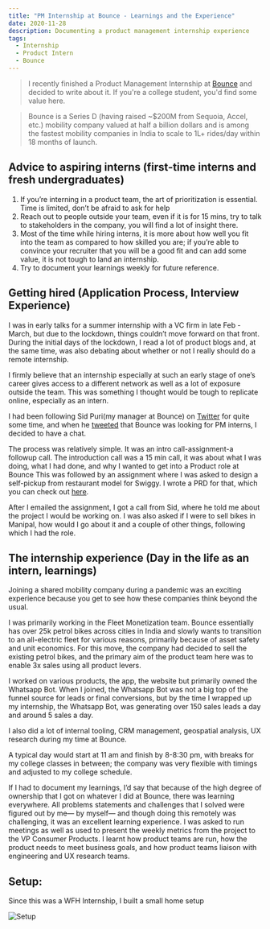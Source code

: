 ```yaml
---
title: "PM Internship at Bounce - Learnings and the Experience"
date: 2020-11-28
description: Documenting a product management internship experience
tags:
  - Internship
  - Product Intern
  - Bounce
---
```



> I recently finished a Product Management Internship at [Bounce](https://www.linkedin.com/company/bounceshare/) and decided to write about it. If you're a college student, you'd find some value here.

> Bounce is a Series D (having raised ~$200M from Sequoia, Accel, etc.) mobility company valued at half a billion dollars and is among the fastest mobility companies in India to scale to 1L+ rides/day within 18 months of launch.


## Advice to aspiring interns (first-time interns and fresh undergraduates)



1. If you’re interning in a product team, the art of prioritization is essential. Time is limited, don’t be afraid to ask for help
2. Reach out to people outside your team, even if it is for 15 mins, try to talk to stakeholders in the company, you will find a lot of insight there.
3. Most of the time while hiring interns, it is more about how well you fit into the team as compared to how skilled you are; if you’re able to convince your recruiter that you will be a good fit and can add some value, it is not tough to land an internship.
4. Try to document your learnings weekly for future reference.


## Getting hired (Application Process, Interview Experience)

I was in early talks for a summer internship with a VC firm in late Feb - March, but due to the lockdown, things couldn’t move forward on that front. During the initial days of the lockdown, I read a lot of product blogs and, at the same time,  was also debating about whether or not I really should do a remote internship.

I firmly believe that an internship especially at such an early stage of one’s career gives access to a different network as well as a lot of exposure outside the team. This was something I thought would be tough to replicate online, especially as an intern.

I had been following Sid Puri(my manager at Bounce) on [Twitter](https://twitter.com/PuriSid ) for quite some time, and when he [tweeted](https://twitter.com/PuriSid/status/1293570941583126536?s=20) that Bounce was looking for PM interns, I decided to have a chat.

The process was relatively simple. It was an intro call-assignment-a followup call.
The introduction call was a 15 min call, it was about what I was doing, what I had done, and why I wanted to get into a Product role at Bounce
This was followed by an assignment where I was asked to design a self-pickup from restaurant model for Swiggy. I wrote a PRD for that, which you can check out [here](https://www.mananagarwal.in/prd-self-pickup-from-restaurants-on-swiggy).

After I emailed the assignment, I got a call from Sid, where he told me about the project I would be working on. I was also asked if I were to sell bikes in Manipal, how would I go about it and a couple of other things, following which I had the role.


## The internship experience (Day in the life as an intern, learnings)

Joining a shared mobility company during a pandemic was an exciting experience because you get to see how these companies think beyond the usual.

I was primarily working in the Fleet Monetization team. Bounce essentially has over 25k petrol bikes across cities in India and slowly wants to transition to an all-electric fleet for various reasons, primarily because of asset safety and unit economics.
For this move, the company had decided to sell the existing petrol bikes, and the primary aim of the product team here was to enable 3x sales using all product levers.

I worked on various products, the app, the website but primarily owned the Whatsapp Bot. When I joined, the Whatsapp Bot was not a big top of the funnel source for leads or final conversions, but by the time I wrapped up my internship, the Whatsapp Bot, was generating over 150 sales leads a day and around 5 sales a day.

I also did a lot of internal tooling, CRM management, geospatial analysis, UX research during my time at Bounce.

A typical day would start at 11 am and finish by 8-8:30 pm, with breaks for my college classes in between; the company was very flexible with timings and adjusted to my college schedule.

If I had to document my learnings, I’d say that because of the high degree of ownership that I got on whatever I did at Bounce, there was learning everywhere. All problems statements and challenges that I solved were figured out by me— by myself— and though doing this remotely was challenging, it was an excellent learning experience.
I was asked to run meetings as well as used to present the weekly metrics from the project to the VP Consumer Products.
I learnt how product teams are run, how the product needs to meet business goals, and how product teams liaison with engineering and UX research teams.

## Setup:
Since this was a WFH Internship, I built a small home setup

 ![Setup](./setup.jpeg)


